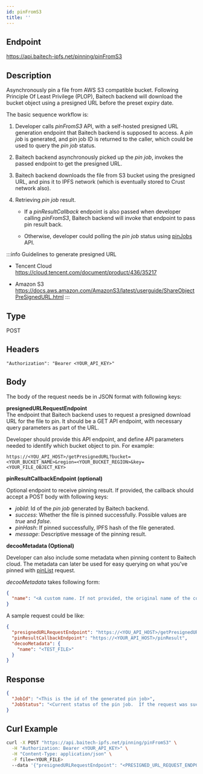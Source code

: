 ```yaml
---
id: pinFromS3
title: ''
---
```


## Endpoint
https://api.baitech-ipfs.net/pinning/pinFromS3

## Description
Asynchronously pin a file from AWS S3 compatible bucket. Following Principle Of Least Privilege (PLOP), Baitech backend will download the bucket object using a presigned URL before the preset expiry date.

The basic sequence workflow is:
1. Developer calls *pinFromS3* API, with a self-hosted presigned URL generation endpoint that Baitech backend is supposed to access. A *pin job* is generated, and pin job ID is returned to the caller, which could be used to query the *pin job* status.

2. Baitech backend asynchronously picked up the *pin job*, invokes the passed endpoint to get the presigned URL.

3. Baitech backend downloads the file from S3 bucket using the presigned URL, and pins it to IPFS network (which is eventually stored to Crust network also).

4. Retrieving *pin job* result.
   - If a *pinResultCallback* endpoint is also passed when developer calling *pinFromS3*, Baitech backend will invoke that endpoint to pass pin result back.

   - Otherwise, developer could polling the *pin job* status using [pinJobs](pinning/pin-jobs.mdx) API.

:::info Guidelines to generate presigned URL
- Tencent Cloud<br/>
  https://cloud.tencent.com/document/product/436/35217

- Amazon S3<br/>
  https://docs.aws.amazon.com/AmazonS3/latest/userguide/ShareObjectPreSignedURL.html
:::

## Type
POST

## Headers
```
"Authorization": "Bearer <YOUR_API_KEY>"
```

## Body

The body of the request needs be in JSON format with following keys:

**presignedURLRequestEndpoint**<br/>
The endpoint that Baitech backend uses to request a presigned download URL for the file to pin. It should be a GET API endpoint, with necessary query parameters as part of the URL.

Developer should provide this API endpoint, and define API parameters needed to identify which bucket object to pin. For example:
```
https://<YOU_API_HOST>/getPresignedURL?bucket=<YOUR_BUCKET_NAME>&region=<YOUR_BUCKET_REGION>&key=<YOUR_FILE_OBJECT_KEY>
```


**pinResultCallbackEndpoint (optional)**<br/>

Optional endpoint to receive pinning result. If provided, the callback should accept a POST body with following keys:

- *jobId*: Id of the *pin job* generated by Baitech backend.
- *success*: Whether the file is pinned successfully. Possible values are *true* and *false*.
- *pinHash*: If pinned successfully, IPFS hash of the file generated.
- *message*: Descriptive message of the pinning result.

**decooMetadata (Optional)**

Developer can also include some metadata when pinning content to Baitech cloud. The metadata can later be used for easy querying on what you've pinned with [pinList](pinning/pin-list.mdx) request.

*decooMetadata* takes following form:
```json
{
  "name": "<A custom name. If not provided, the original name of the content (if feasible) will be used.>"
}
```

A sample request could be like:
```json
{
  "presignedURLRequestEndpoint": "https://<YOU_API_HOST>/getPresignedURL?bucket=<YOUR_BUCKET_NAME>&region=<YOUR_BUCKET_REGION>&key=<YOUR_FILE_OBJECT_KEY>",
  "pinResultCallbackEndpoint": "https://<YOUR_API_HOST>/pinResult",
  "decooMetadata": {
    "name": "<TEST_FILE>"
  }
}
```


## Response
```json
{
  "JobId": "<This is the id of the generated pin job>",
  "JobStatus": "<Current status of the pin job.  If the request was successful, the status should be 'queued'>"
}
```

## Curl Example
```sh
curl -X POST "https://api.baitech-ipfs.net/pinning/pinFromS3" \
  -H "Authorization: Bearer <YOUR_API_KEY>" \
  -H "Content-Type: application/json" \
  -F file=<YOUR_FILE>
  --data '{"presignedURLRequestEndpoint": "<PRESIGNED_URL_REQUEST_ENDPOINT>", "pinResultCallbackEndpoint": "<PIN_RESULT_CALLBACK_ENDPOINT>", "decooMetadata": {"name": "My File"}}'
```
